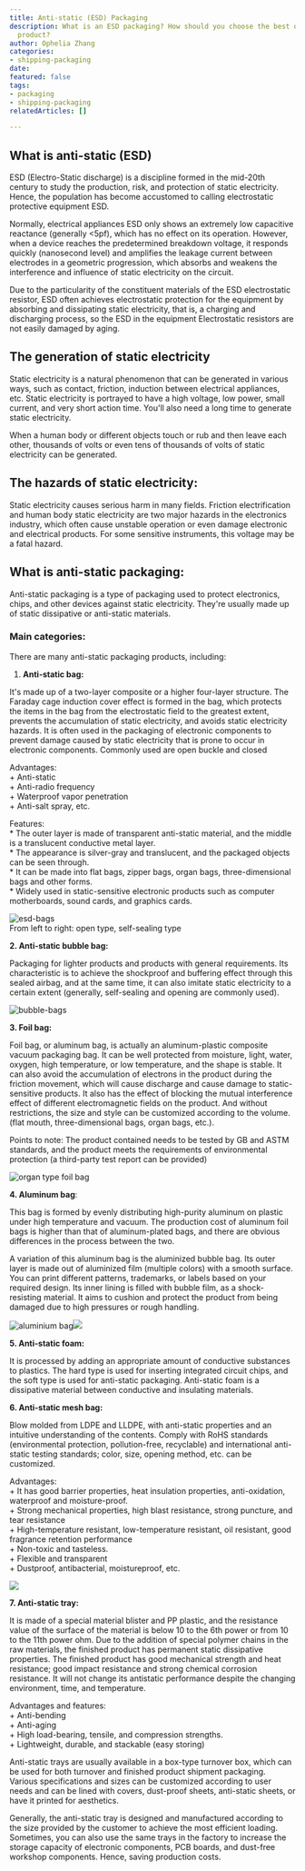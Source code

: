 ```yaml
---
title: Anti-static (ESD) Packaging
description: What is an ESD packaging? How should you choose the best one for your
  product?
author: Ophelia Zhang
categories:
- shipping-packaging
date: 
featured: false
tags:
- packaging
- shipping-packaging
relatedArticles: []

---
```

## What is anti-static (ESD)

ESD (Electro-Static discharge) is a discipline formed in the mid-20th century to study the production, risk, and protection of static electricity. Hence, the population has become accustomed to calling electrostatic protective equipment ESD.

Normally, electrical appliances ESD only shows an extremely low capacitive reactance (generally \<5pf), which has no effect on its operation. However, when a device reaches the predetermined breakdown voltage, it responds quickly (nanosecond level) and amplifies the leakage current between electrodes in a geometric progression, which absorbs and weakens the interference and influence of static electricity on the circuit. 

Due to the particularity of the constituent materials of the ESD electrostatic resistor, ESD often achieves electrostatic protection for the equipment by absorbing and dissipating static electricity, that is, a charging and discharging process, so the ESD in the equipment Electrostatic resistors are not easily damaged by aging.

   

## The generation of static electricity

Static electricity is a natural phenomenon that can be generated in various ways, such as contact, friction, induction between electrical appliances, etc. Static electricity is portrayed to have a high voltage, low power, small current, and very short action time. You'll also need a long time to generate static electricity.

When a human body or different objects touch or rub and then leave each other, thousands of volts or even tens of thousands of volts of static electricity can be generated.

   

## The hazards of static electricity:

Static electricity causes serious harm in many fields. Friction electrification and human body static electricity are two major hazards in the electronics industry, which often cause unstable operation or even damage electronic and electrical products. For some sensitive instruments, this voltage may be a fatal hazard.

   

## What is anti-static packaging:

Anti-static packaging is a type of packaging used to protect electronics, chips, and other devices against static electricity. They're usually made up of static dissipative or anti-static materials.

   

### Main categories:

There are many anti-static packaging products, including:

1. **Anti-static bag:**

It's made up of a two-layer composite or a higher four-layer structure. The Faraday cage induction cover effect is formed in the bag, which protects the items in the bag from the electrostatic field to the greatest extent, prevents the accumulation of static electricity, and avoids static electricity hazards. It is often used in the packaging of electronic components to prevent damage caused by static electricity that is prone to occur in electronic components. Commonly used are open buckle and closed

Advantages:  
\+ Anti-static  
\+ Anti-radio frequency  
\+ Waterproof vapor penetration  
\+ Anti-salt spray, etc.

Features:  
\* The outer layer is made of transparent anti-static material, and the middle is a translucent conductive metal layer.  
\* The appearance is silver-gray and translucent, and the packaged objects can be seen through.  
\* It can be made into flat bags, zipper bags, organ bags, three-dimensional bags and other forms.  
\* Widely used in static-sensitive electronic products such as computer motherboards, sound cards, and graphics cards.

![esd-bags](/images/esd-01.png "From left to right: open type, self-sealing type ")  
From left to right: open type, self-sealing type

**2. Anti-static bubble bag:**

Packaging for lighter products and products with general requirements. Its characteristic is to achieve the shockproof and buffering effect through this sealed airbag, and at the same time, it can also imitate static electricity to a certain extent (generally, self-sealing and opening are commonly used).

![bubble-bags](/images/esd-04.png)

**3. Foil bag:**

Foil bag, or aluminum bag, is actually an aluminum-plastic composite vacuum packaging bag. It can be well protected from moisture, light, water, oxygen, high temperature, or low temperature, and the shape is stable. It can also avoid the accumulation of electrons in the product during the friction movement, which will cause discharge and cause damage to static-sensitive products. It also has the effect of blocking the mutual interference effect of different electromagnetic fields on the product. And without restrictions, the size and style can be customized according to the volume. (flat mouth, three-dimensional bags, organ bags, etc.).

Points to note: The product contained needs to be tested by GB and ASTM standards, and the product meets the requirements of environmental protection (a third-party test report can be provided)

![organ type foil bag](/images/esd-06.png "organ type foil bag")

     

**4. Aluminum bag**:

This bag is formed by evenly distributing high-purity aluminum on plastic under high temperature and vacuum. The production cost of aluminum foil bags is higher than that of aluminum-plated bags, and there are obvious differences in the process between the two.

A variation of this aluminum bag is the aluminized bubble bag. Its outer layer is made out of aluminized film (multiple colors) with a smooth surface. You can print different patterns, trademarks, or labels based on your required design. Its inner lining is filled with bubble film, as a shock-resisting material. It aims to cushion and protect the product from being damaged due to high pressures or rough handling.

![aluminium bag](/images/esd-07.png)![](/images/esd-08.png)

     

**5. Anti-static foam:**

It is processed by adding an appropriate amount of conductive substances to plastics. The hard type is used for inserting integrated circuit chips, and the soft type is used for anti-static packaging. Anti-static foam is a dissipative material between conductive and insulating materials.

     

**6. Anti-static mesh bag:**

Blow molded from LDPE and LLDPE, with anti-static properties and an intuitive understanding of the contents. Comply with RoHS standards (environmental protection, pollution-free, recyclable) and international anti-static testing standards; color, size, opening method, etc. can be customized.

Advantages:  
\+ It has good barrier properties, heat insulation properties, anti-oxidation, waterproof and moisture-proof.  
\+ Strong mechanical properties, high blast resistance, strong puncture, and tear resistance  
\+ High-temperature resistant, low-temperature resistant, oil resistant, good fragrance retention performance  
\+ Non-toxic and tasteless.  
\+ Flexible and transparent  
\+ Dustproof, antibacterial, moistureproof, etc.

 ![](/images/esd-10.png)    

  

**7. Anti-static tray:**

It is made of a special material blister and PP plastic, and the resistance value of the surface of the material is below 10 to the 6th power or from 10 to the 11th power ohm. Due to the addition of special polymer chains in the raw materials, the finished product has permanent static dissipative properties. The finished product has good mechanical strength and heat resistance; good impact resistance and strong chemical corrosion resistance. It will not change its antistatic performance despite the changing environment, time, and temperature.

Advantages and features:  
\+ Anti-bending  
\+ Anti-aging  
\+ High load-bearing, tensile, and compression strengths.  
\+ Lightweight, durable, and stackable (easy storing)

Anti-static trays are usually available in a box-type turnover box, which can be used for both turnover and finished product shipment packaging. Various specifications and sizes can be customized according to user needs and can be lined with covers, dust-proof sheets, anti-static sheets, or have it printed for aesthetics.

Generally, the anti-static tray is designed and manufactured according to the size provided by the customer to achieve the most efficient loading. Sometimes, you can also use the same trays in the factory to increase the storage capacity of electronic components, PCB boards, and dust-free workshop components. Hence, saving production costs.

